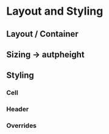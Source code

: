 
<Meta title="1. Docs/8. Layout & Styling" component={XGrid} />

# Layout and Styling

## Layout / Container

## Sizing -> autpheight

## Styling

### Cell

### Header

### Overrides
